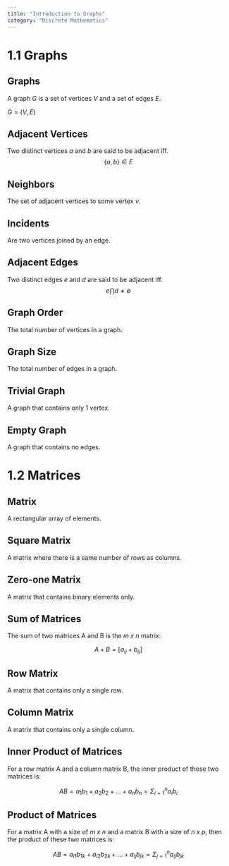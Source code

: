 ```yaml
---
title: "Introduction to Graphs"
category: "Discrete Mathematics"
---
```


# 1.1 Graphs

## Graphs
A graph *G* is a set of vertices *V* and a set of edges *E*.

$G = (V, E)$

## Adjacent Vertices
Two distinct vertices *a* and *b* are said to be adjacent iff. 
$$\{a,b\} \in E$$

## Neighbors
The set of adjacent vertices to some vertex *v*.

## Incidents
Are two vertices joined by an edge.

## Adjacent Edges
Two distinct edges *e* and *d* are said to be adjacent iff. 
$$e \bigcap d \neq \emptyset$$

## Graph Order
The total number of vertices in a graph.

## Graph Size
The total number of edges in a graph.

## Trivial Graph
A graph that contains only 1 vertex.

## Empty Graph
A graph that contains no edges.

# 1.2 Matrices

## Matrix
A rectangular array of elements.

## Square Matrix
A matrix where there is a same number of rows as columns.

## Zero-one Matrix
A matrix that contains binary elements only.

## Sum of Matrices
The sum of two matrices A and B is the *m x n* matrix:

$$
A + B = [a_{ij} + b_{ij}]
$$

## Row Matrix
A matrix that contains only a single row.

## Column Matrix
A matrix that contains only a single column.

## Inner Product of Matrices
For a row matrix A and a column matrix B, the inner product of these 
two matrices is:

$$
AB = a_{1}b_{1} + a_{2}b_{2} + ... + a_{n}b_{n} = \Sigma_{i=1}^n a_{i}b_{i}
$$

## Product of Matrices
For a matrix A with a size of *m x n* and a matrix B with a size of *n x p*,
then the product of these two matrices is:

$$
AB = a_{i1}b_{1k} + a_{i2}b_{2k} + ... + a_{ij}b_{jk} = \Sigma_{j=1}^n a_{ij}b_{jk}
$$